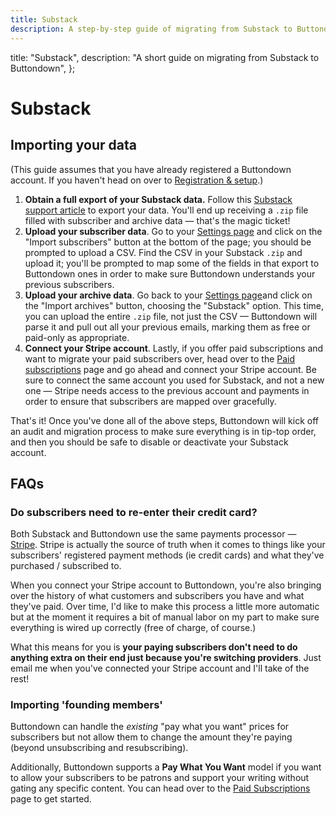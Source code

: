 ```yaml
---
title: Substack
description: A step-by-step guide of migrating from Substack to Buttondown
---
```



  title: "Substack",
  description: "A short guide on migrating from Substack to Buttondown",
};

# Substack

## Importing your data

(This guide assumes that you have already registered a Buttondown account. If you haven't head on over to [Registration & setup](/getting-started/registration-and-setup).)

1. **Obtain a full export of your Substack data.** Follow this [Substack support article](https://support.substack.com/hc/en-us/articles/360037466012-How-do-I-export-my-posts-) to export your data. You'll end up receiving a `.zip` file filled with subscriber and archive data — that's the magic ticket!
2. **Upload your subscriber data**. Go to your [Settings page](https://buttondown.email/settings/import-subscribers) and click on the "Import subscribers" button at the bottom of the page; you should be prompted to upload a CSV. Find the CSV in your Substack `.zip` and upload it; you'll be prompted to map some of the
   fields in that export to Buttondown ones in order to make sure Buttondown understands your previous subscribers.
3. **Upload your archive data**. Go back to your [Settings page](https://buttondown.email/settings/import-substack-archives)and click on the "Import archives" button, choosing the "Substack" option. This time, you can upload the entire `.zip` file, not just the CSV — Buttondown
   will parse it and pull out all your previous emails, marking them as free or paid-only as appropriate.
4. **Connect your Stripe account**. Lastly, if you offer paid subscriptions and want to migrate your paid subscribers over, head over to the [Paid subscriptions](https://buttondown.email/settings/paid-subscriptions) page and go ahead and connect your Stripe account. Be sure to connect the same account you used for Substack, and not a new one — Stripe needs access to the previous account and payments in order to ensure that subscribers are mapped over gracefully.

That's it! Once you've done all of the above steps, Buttondown will kick off an audit and migration process to make sure everything is in tip-top order, and then you should be safe to disable or deactivate your Substack account.

## FAQs

### Do subscribers need to re-enter their credit card?

Both Substack and Buttondown use the same payments processor — [Stripe](https://stripe.com/). Stripe is actually the source of truth when it comes to things like your subscribers' registered payment methods (ie credit cards) and what they've purchased / subscribed to.

When you connect your Stripe account to Buttondown, you're also bringing over the history of what customers and subscribers you have and what they've paid. Over time, I'd like to make this process a little more automatic but at the moment it requires a bit of manual labor on my part to make sure everything is wired up correctly (free of charge, of course.)

What this means for you is **your paying subscribers don't need to do anything extra on their end just because you're switching providers**. Just email me when you've connected your Stripe account and I'll take of the rest!

### Importing 'founding members'

Buttondown can handle the _existing_ "pay what you want" prices for subscribers but not allow them to change the amount they're paying (beyond unsubscribing and resubscribing).

Additionally, Buttondown supports a **Pay What You Want** model if you want to allow your subscribers to be patrons and support your writing without gating any specific content. You can head over to the [Paid Subscriptions](http://buttondown.email/settings) page to get started.
